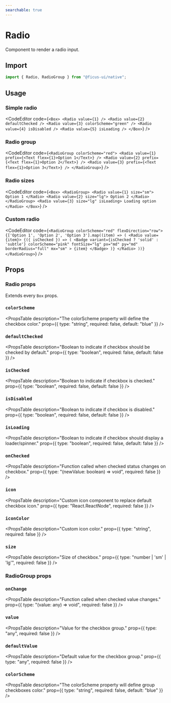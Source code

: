 ```yaml
---
searchable: true
---
```



# Radio

Component to render a radio input.

## Import

```js
import { Radio, RadioGroup } from "@ficus-ui/native";
```

## Usage

### Simple radio

<CodeEditor code={`<Box>
  <Radio value={1} />
  <Radio value={2} defaultChecked />
  <Radio value={3} colorScheme="green" />
  <Radio value={4} isDisabled />
  <Radio value={5} isLoading />
</Box>`} />

### Radio group

<CodeEditor code={`<RadioGroup colorScheme="red">
  <Radio value={1} prefix={<Text flex={1}>Option 1</Text>} />
  <Radio value={2} prefix={<Text flex={1}>Option 2</Text>} />
  <Radio value={3} prefix={<Text flex={1}>Option 3</Text>} />
</RadioGroup>`} />

### Radio sizes

<CodeEditor code={`<Box>
  <RadioGroup>
    <Radio value={1} size="sm">
      Option 1
    </Radio>
    <Radio value={2} size="lg">
      Option 2
    </Radio>
  </RadioGroup>
  <Radio value={3} size="lg" isLoading>
    Loading option
  </Radio>
</Box>`} />

### Custom radio

<CodeEditor code={`<RadioGroup colorScheme="red" flexDirection="row">
  {['Option 1', 'Option 2', 'Option 3'].map((item) => (
    <Radio value={item}>
      {({ isChecked }) => (
        <Badge
          variant={isChecked ? 'solid' : 'subtle'}
          colorScheme="pink"
          fontSize="lg"
          px="md"
          py="md"
          borderRadius="full"
          mx="sm"
        >
          {item}
        </Badge>
      )}
    </Radio>
  ))}
</RadioGroup>`} />

## Props

### Radio props

Extends every `Box` props.

### `colorScheme`
<PropsTable
  description="The colorScheme property will define the checkbox color."
  prop={{ type: "string", required: false, default: "blue" }}
/>

### `defaultChecked`
<PropsTable
  description="Boolean to indicate if checkbox should be checked by default."
  prop={{ type: "boolean", required: false, default: false }}
/>

### `isChecked`
<PropsTable
  description="Boolean to indicate if checkbox is checked."
  prop={{ type: "boolean", required: false, default: false }}
/>

### `isDisabled`
<PropsTable
  description="Boolean to indicate if checkbox is disabled."
  prop={{ type: "boolean", required: false, default: false }}
/>

### `isLoading`
<PropsTable
  description="Boolean to indicate if checkbox should display a loader/spinner."
  prop={{ type: "boolean", required: false, default: false }}
/>

### `onChecked`
<PropsTable
  description="Function called when checked status changes on checkbox."
  prop={{ type: "(newValue: boolean) => void", required: false }}
/>

### `icon`
<PropsTable
  description="Custom icon component to replace default checkbox icon."
  prop={{ type: "React.ReactNode", required: false }}
/>

### `iconColor`
<PropsTable
  description="Custom icon color."
  prop={{ type: "string", required: false }}
/>

### `size`
<PropsTable
  description="Size of checkbox."
  prop={{ type: "number | 'sm' | 'lg'", required: false }}
/>

### RadioGroup props

### `onChange`
<PropsTable
  description="Function called when checked value changes."
  prop={{ type: "(value: any) => void", required: false }}
/>

### `value`
<PropsTable
  description="Value for the checkbox group."
  prop={{ type: "any", required: false }}
/>

### `defaultValue`
<PropsTable
  description="Default value for the checkbox group."
  prop={{ type: "any", required: false }}
/>

### `colorScheme`
<PropsTable
  description="The colorScheme property will define group checkboxes color."
  prop={{ type: "string", required: false, default: "blue" }}
/>